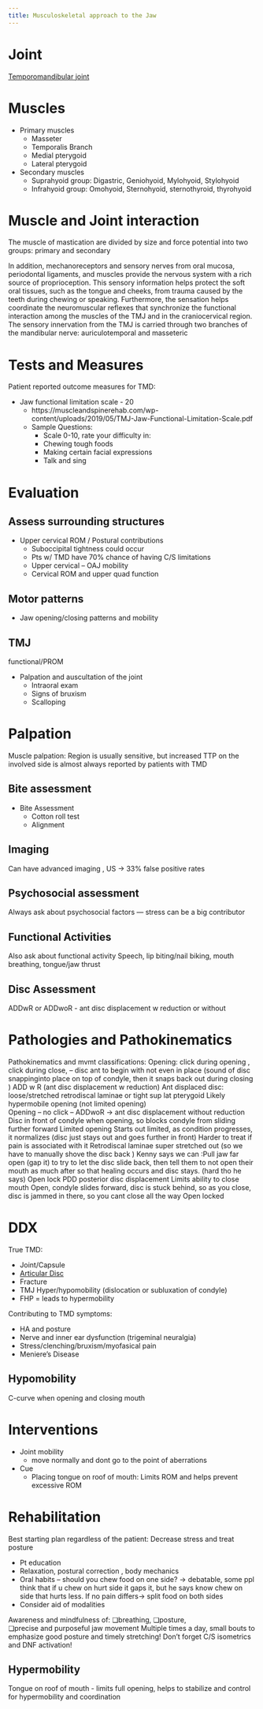 ```yaml
---
title: Musculoskeletal approach to the Jaw
---
```



# Joint

[Temporomandibular joint]({{< var ref-temperomandibular-joint.path >}})

# Muscles

- Primary muscles
    - Masseter
    - Temporalis Branch
    - Medial pterygoid
    - Lateral pterygoid
- Secondary muscles
    - Suprahyoid group: Digastric, Geniohyoid, Mylohyoid, Stylohyoid
    - Infrahyoid group: Omohyoid, Sternohyoid, sternothyroid, thyrohyoid

# Muscle and Joint interaction

The muscle of mastication are divided by size and force potential into two groups: primary and secondary

In addition, mechanoreceptors and sensory nerves from oral mucosa, periodontal ligaments, and muscles provide the nervous system with a rich source of proprioception. This sensory information helps protect the soft oral tissues, such as the tongue and cheeks, from trauma caused by the teeth during chewing or speaking. Furthermore, the sensation helps coordinate the neuromuscular reflexes that synchronize the functional interaction among the muscles of the TMJ and in the craniocervical region. The sensory innervation from the TMJ is carried through two branches of the mandibular nerve: auriculotemporal and masseteric

# Tests and Measures

Patient reported outcome measures for TMD:

- Jaw functional limitation scale - 20
    - https://muscleandspinerehab.com/wp-content/uploads/2019/05/TMJ-Jaw-Functional-Limitation-Scale.pdf
    - Sample Questions: 
        - Scale 0-10, rate your difficulty in:
        - Chewing tough foods
        - Making certain facial expressions
        - Talk and sing


# Evaluation






## Assess surrounding structures

- Upper cervical ROM / Postural contributions
    - Suboccipital tightness could occur
    - Pts w/ TMD have 70% chance of having C/S limitations
    - Upper cervical – OAJ mobility
    - Cervical ROM and upper quad function

## Motor patterns

- Jaw opening/closing patterns and mobility

## TMJ

functional/PROM

- Palpation and auscultation of the joint
    - Intraoral exam
    - Signs of bruxism
    - Scalloping

# Palpation

Muscle palpation: Region is usually sensitive, but increased TTP on the involved side is almost always reported by patients with TMD


## Bite assessment

- Bite Assessment
    - Cotton roll test
    - Alignment 

## Imaging

Can have advanced imaging , US → 33% false positive rates

## Psychosocial assessment

Always ask about psychosocial factors — stress can be a big contributor

## Functional Activities

Also ask about functional activity
Speech, lip biting/nail biking, mouth breathing, tongue/jaw thrust 

## Disc Assessment

ADDwR or ADDwoR - ant disc displacement w reduction or without 

# Pathologies and Pathokinematics

Pathokinematics and mvmt classifications:
Opening: click during opening , click during close, – disc ant to begin with not even in place (sound of disc snappinginto place on top of condyle, then it snaps back out during closing ) ADD w R  (ant disc displacement w reduction)
Ant displaced disc: loose/stretched retrodiscal laminae or tight sup lat pterygoid
Likely hypermobile opening (not limited opening)  
Opening – no click – ADDwoR  → ant disc displacement without reduction 
Disc in front of condyle when opening, so blocks condyle from sliding further forward
Limited opening 
Starts out limited, as condition progresses, it normalizes (disc just stays out and goes further in front)
Harder to treat if pain is associated with it
Retrodiscal laminae super stretched out  (so we have to manually shove the disc back ) 
Kenny says we can :Pull jaw far open (gap it) to try to let the disc slide back, then tell them to not open their mouth as much after so that healing occurs and disc stays. (hard tho he says)
Open lock 
PDD posterior disc displacement
Limits ability to close mouth
Open, condyle slides forward, disc is stuck behind, so as you close, disc is jammed in there, so you cant close all the way
Open locked


# DDX

True TMD:

- Joint/Capsule
- [Articular Disc]({{< var ref-temporomandibular-joint.articular-disc >}})
- Fracture
- TMJ Hyper/hypomobility (dislocation or subluxation of condyle)
- FHP = leads to hypermobility

Contributing to TMD symptoms:

- HA and posture
- Nerve and inner ear dysfunction (trigeminal neuralgia)
- Stress/clenching/bruxism/myofasical pain
- Meniere's Disease


## Hypomobility

C-curve when opening and closing mouth




# Interventions

- Joint mobility
    - move normally and dont go to the point of aberrations

- Cue
    - Placing tongue on roof of mouth: Limits ROM and helps prevent excessive ROM
    

# Rehabilitation

Best starting plan regardless of the patient: Decrease stress and treat posture

- Pt education
- Relaxation, postural correction , body mechanics
- Oral habits – should you chew food on one side? → debatable, some ppl think that if u chew on hurt side it gaps it, but he says know chew on side that hurts less. If no pain differs→ split food on both sides
- Consider aid of modalities 


Awareness and mindfulness of:
❏breathing,
❏posture,  
❏precise and purposeful jaw movement
Multiple times a day, small bouts to emphasize good posture and timely stretching!
Don’t forget C/S isometrics and DNF activation!



## Hypermobility

Tongue on roof of mouth - limits full opening, helps to stabilize and control for hypermobility and coordination
